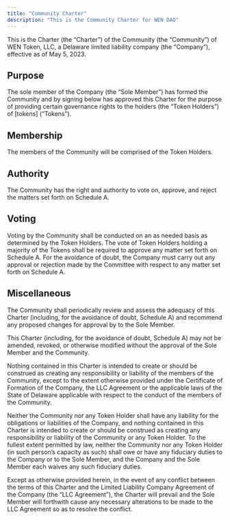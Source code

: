 ```yaml
---
title: "Community Charter"
description: "This is the Community Charter for WEN DAO"
---
```


This is the Charter (the “Charter”) of the Community (the “Community”) of WEN Token, LLC, a Delaware limited liability company (the “Company”), effective as of May 5, 2023.

## Purpose

The sole member of the Company (the “Sole Member”) has formed the Community and by signing below has approved this Charter for the purpose of providing certain governance rights to the holders (the “Token Holders”) of [tokens] (“Tokens”).

## Membership

The members of the Community will be comprised of the Token Holders.

## Authority

The Community has the right and authority to vote on, approve, and reject the matters set forth on Schedule A.

## Voting

Voting by the Community shall be conducted on an as needed basis as determined by the Token Holders.  The vote of Token Holders holding a majority of the Tokens shall be required to approve any matter set forth on Schedule A.  For the avoidance of doubt, the Company must carry out any approval or rejection made by the Committee with respect to any matter set forth on Schedule A.

## Miscellaneous

The Community shall periodically review and assess the adequacy of this Charter (including, for the avoidance of doubt, Schedule A) and recommend any proposed changes for approval by to the Sole Member.

This Charter (including, for the avoidance of doubt, Schedule A) may not be amended, revoked, or otherwise modified without the approval of the Sole Member and the Community.

Nothing contained in this Charter is intended to create or should be construed as creating any responsibility or liability of the members of the Community, except to the extent otherwise provided under the Certificate of Formation of the Company, the LLC Agreement or the applicable laws of the State of Delaware applicable with respect to the conduct of the members of the Community.

Neither the Community nor any Token Holder shall have any liability for the obligations or liabilities of the Company, and nothing contained in this Charter is intended to create or should be construed as creating any responsibility or liability of the Community or any Token Holder.  To the fullest extent permitted by law, neither the Community nor any Token Holder (in such person’s capacity as such) shall owe or have any fiduciary duties to the Company or to the Sole Member, and the Company and the Sole Member each waives any such fiduciary duties.

Except as otherwise provided herein, in the event of any conflict between the terms of this Charter and the Limited Liability Company Agreement of the Company (the “LLC Agreement”), the Charter will prevail and the Sole Member will forthwith cause any necessary alterations to be made to the LLC Agreement so as to resolve the conflict.
